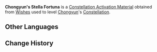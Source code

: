 {{Item Infobox
|id           = 001136
|image        = Item Stella Fortuna (4 Star).png
|type         = Constellation Activation Materials
|group        = Stella Fortuna
|rarity       = 4
|description  = [[Chongyun]]'s Constellation Activation Material
|source1      = [[Wishes]]
}}
'''Chongyun's Stella Fortuna''' is a [[Constellation Activation Material]] obtained from [[Wishes]] used to level [[Chongyun]]'s [[Constellation]].

==Other Languages==
{{Other Languages
|default_hidden = 1
|en      = Chongyun's Stella Fortuna
|zhs     = 重云的命星
|zhs_rm  = Chóngyún de Mìng Xīng
|zht     = 重雲的命星
|zht_rm  = Chóngyún de Mìng Xīng
|ja      = 重雲の星屑
|ja_rm   = Chou'un no Hoshikuzu
|ko      = 중운의 운명의 별
|ko_rm   = 
|es      = Stella Fortuna de Chongyun
|fr      = Stella Fortuna de Chongyun
|ru      = Удача Чун Юня
|th      = ดวงดาวแห่งชีวิตของ Chongyun
|th_rm   = Duanggdao Haeng Chiwit Khong Chongyun
|vi      = Chòm Sao Của Chongyun
|de      = Stella Fortuna von Chongyun
|id      = Chongyun's Stella Fortuna
|pt      = Stella Fortuna de Chongyun
}}

==Change History==
{{Change History|1.0}}